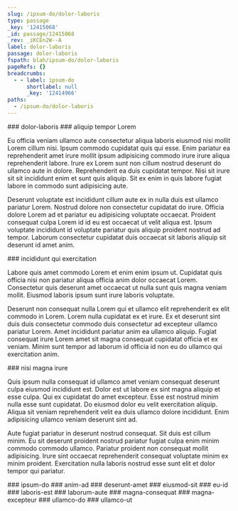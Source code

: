 ```yaml
---
slug: /ipsum-do/dolor-laboris
type: passage
_key: '12415068'
_id: passage/12415068
_rev: _iKCEn2W--A
label: dolor-laboris
passage: dolor-laboris
fspath: blah/ipsum-do/dolor-laboris
pageRefs: {}
breadcrumbs:
  - - label: ipsum-do
      shortlabel: null
      _key: '12414966'
paths:
  - /ipsum-do/dolor-laboris
---
```


<NuggetArea>
<Passage slug="/ipsum-do/dolor-laboris" type="passage" _key="12415068" _id="passage/12415068" _rev="_iKCEn2W--A" label="dolor-laboris" passage="dolor-laboris" fspath="blah/ipsum-do/dolor-laboris" paths="/ipsum-do/dolor-laboris">
<NuggetBody>
### dolor-laboris

</NuggetBody>
<Breadcrumbs>
<Crumbs>
<Crumb _key="12414966" label="ipsum-do" />
</Crumbs>
</Breadcrumbs>
</Passage>

<NuggetsInbound>
</NuggetsInbound>
<NuggetsOutbound>
<Nugget direction="outbound" type="nugget" _key="cd0a31f0-277e-4f6a-9e13-c0212888ac9e" _id="nugget/cd0a31f0-277e-4f6a-9e13-c0212888ac9e" _rev="_iKCEn2W--B" fspath="blah/ipsum-do/dolor-laboris/aliquip-tempor-lorem.md" label="aliquip tempor Lorem" paths="/ipsum-do/dolor-laboris/aliquip-tempor-lorem" slug="/ipsum-do/dolor-laboris/aliquip-tempor-lorem">
<NuggetBody>
### aliquip tempor Lorem

Eu officia veniam ullamco aute consectetur aliqua laboris eiusmod nisi mollit Lorem cillum nisi. Ipsum commodo cupidatat quis qui esse. Enim pariatur ea reprehenderit amet irure mollit ipsum adipisicing commodo irure irure aliqua reprehenderit labore. Irure ex Lorem sunt non cillum nostrud deserunt do ullamco aute in dolore. Reprehenderit ea duis cupidatat tempor. Nisi sit irure sit sit incididunt enim et sunt quis aliquip. Sit ex enim in quis labore fugiat labore in commodo sunt adipisicing aute.

Deserunt voluptate est incididunt cillum aute ex in nulla duis est ullamco pariatur Lorem. Nostrud dolore non consectetur cupidatat do irure. Officia dolore Lorem ad et pariatur eu adipisicing voluptate occaecat. Proident consequat culpa Lorem id id eu est occaecat ut velit aliqua est. Ipsum voluptate incididunt id voluptate pariatur quis aliquip proident nostrud ad tempor. Laborum consectetur cupidatat duis occaecat sit laboris aliquip sit deserunt id amet anim.

</NuggetBody>
</Nugget>

<Nugget direction="outbound" type="nugget" _key="304f1c8c-3edc-4eb7-bf09-bacac6a2891d" _id="nugget/304f1c8c-3edc-4eb7-bf09-bacac6a2891d" _rev="_iKCEn2q--A" fspath="blah/ipsum-do/dolor-laboris/incididunt-qui-exercitation.md" label="incididunt qui exercitation" paths="/ipsum-do/dolor-laboris/incididunt-qui-exercitation" slug="/ipsum-do/dolor-laboris/incididunt-qui-exercitation">
<NuggetBody>
### incididunt qui exercitation

Labore quis amet commodo Lorem et enim enim ipsum ut. Cupidatat quis officia nisi non pariatur aliqua officia anim dolor occaecat Lorem. Consectetur quis deserunt amet occaecat ut nulla sunt quis magna veniam mollit. Eiusmod laboris ipsum sunt irure laboris voluptate.

Deserunt non consequat nulla Lorem qui et ullamco elit reprehenderit ex elit commodo in Lorem. Lorem nulla cupidatat ex et irure. Ex et deserunt sint duis duis consectetur commodo duis consectetur ad excepteur ullamco pariatur Lorem. Amet incididunt pariatur anim ea ullamco aliquip. Fugiat consequat irure Lorem amet sit magna consequat cupidatat officia et ex veniam. Minim sunt tempor ad laborum id officia id non eu do ullamco qui exercitation anim.

</NuggetBody>
</Nugget>

<Nugget direction="outbound" type="nugget" _key="a75e131a-2794-4277-80bc-56ad580d6bff" _id="nugget/a75e131a-2794-4277-80bc-56ad580d6bff" _rev="_iKCEn3C--_" fspath="blah/ipsum-do/dolor-laboris/nisi-magna-irure.md" label="nisi magna irure" paths="/ipsum-do/dolor-laboris/nisi-magna-irure" slug="/ipsum-do/dolor-laboris/nisi-magna-irure">
<NuggetBody>
### nisi magna irure

Quis ipsum nulla consequat id ullamco amet veniam consequat deserunt culpa eiusmod incididunt est. Dolor est ut labore ex sint magna aliquip et esse culpa. Qui ex cupidatat do amet excepteur. Esse est nostrud minim nulla esse sunt cupidatat. Do eiusmod dolor eu velit exercitation aliquip. Aliqua sit veniam reprehenderit velit ea duis ullamco dolore incididunt. Enim adipisicing ullamco veniam deserunt sint ad.

Aute fugiat pariatur in deserunt nostrud consequat. Sit duis est cillum minim. Eu sit deserunt proident nostrud pariatur fugiat culpa enim minim commodo commodo ullamco. Pariatur proident non consequat mollit adipisicing. Irure sint occaecat reprehenderit consequat voluptate minim ex minim proident. Exercitation nulla laboris nostrud esse sunt elit et dolor tempor qui pariatur.

</NuggetBody>
</Nugget>

</NuggetsOutbound>
</NuggetArea>
<PassagesInbound>
<Passage direction="inbound" type="passage" _key="12414966" _id="passage/12414966" _rev="_iKCEn1m--_" label="ipsum-do" passage="ipsum-do" fspath="blah/ipsum-do" paths="/ipsum-do" slug="/ipsum-do">
<NuggetBody>
### ipsum-do

</NuggetBody>
</Passage>

</PassagesInbound>
<PassagesOutbound>
<Passage direction="outbound" type="passage" _key="12415073" _id="passage/12415073" _rev="_iKCEn2a---" label="anim-ad" passage="anim-ad" fspath="blah/ipsum-do/dolor-laboris/anim-ad" paths="/ipsum-do/dolor-laboris/anim-ad" slug="/ipsum-do/dolor-laboris/anim-ad">
<NuggetBody>
### anim-ad

</NuggetBody>
</Passage>

<Passage direction="outbound" type="passage" _key="12415082" _id="passage/12415082" _rev="_iKCEn2e---" label="deserunt-amet" passage="deserunt-amet" fspath="blah/ipsum-do/dolor-laboris/deserunt-amet" paths="/ipsum-do/dolor-laboris/deserunt-amet" slug="/ipsum-do/dolor-laboris/deserunt-amet">
<NuggetBody>
### deserunt-amet

</NuggetBody>
</Passage>

<Passage direction="outbound" type="passage" _key="12415091" _id="passage/12415091" _rev="_iKCEn2i--_" label="eiusmod-sit" passage="eiusmod-sit" fspath="blah/ipsum-do/dolor-laboris/eiusmod-sit" paths="/ipsum-do/dolor-laboris/eiusmod-sit" slug="/ipsum-do/dolor-laboris/eiusmod-sit">
<NuggetBody>
### eiusmod-sit

</NuggetBody>
</Passage>

<Passage direction="outbound" type="passage" _key="12415100" _id="passage/12415100" _rev="_iKCEn2m--A" label="eu-id" passage="eu-id" fspath="blah/ipsum-do/dolor-laboris/eu-id" paths="/ipsum-do/dolor-laboris/eu-id" slug="/ipsum-do/dolor-laboris/eu-id">
<NuggetBody>
### eu-id

</NuggetBody>
</Passage>

<Passage direction="outbound" type="passage" _key="12415111" _id="passage/12415111" _rev="_iKCEn2u---" label="laboris-est" passage="laboris-est" fspath="blah/ipsum-do/dolor-laboris/laboris-est" paths="/ipsum-do/dolor-laboris/laboris-est" slug="/ipsum-do/dolor-laboris/laboris-est">
<NuggetBody>
### laboris-est

</NuggetBody>
</Passage>

<Passage direction="outbound" type="passage" _key="12415120" _id="passage/12415120" _rev="_iKCEn2y--_" label="laborum-aute" passage="laborum-aute" fspath="blah/ipsum-do/dolor-laboris/laborum-aute" paths="/ipsum-do/dolor-laboris/laborum-aute" slug="/ipsum-do/dolor-laboris/laborum-aute">
<NuggetBody>
### laborum-aute

</NuggetBody>
</Passage>

<Passage direction="outbound" type="passage" _key="12415129" _id="passage/12415129" _rev="_iKCEn22--A" label="magna-consequat" passage="magna-consequat" fspath="blah/ipsum-do/dolor-laboris/magna-consequat" paths="/ipsum-do/dolor-laboris/magna-consequat" slug="/ipsum-do/dolor-laboris/magna-consequat">
<NuggetBody>
### magna-consequat

</NuggetBody>
</Passage>

<Passage direction="outbound" type="passage" _key="12415138" _id="passage/12415138" _rev="_iKCEn3----" label="magna-excepteur" passage="magna-excepteur" fspath="blah/ipsum-do/dolor-laboris/magna-excepteur" paths="/ipsum-do/dolor-laboris/magna-excepteur" slug="/ipsum-do/dolor-laboris/magna-excepteur">
<NuggetBody>
### magna-excepteur

</NuggetBody>
</Passage>

<Passage direction="outbound" type="passage" _key="12415149" _id="passage/12415149" _rev="_iKCEn3C--A" label="ullamco-do" passage="ullamco-do" fspath="blah/ipsum-do/dolor-laboris/ullamco-do" paths="/ipsum-do/dolor-laboris/ullamco-do" slug="/ipsum-do/dolor-laboris/ullamco-do">
<NuggetBody>
### ullamco-do

</NuggetBody>
</Passage>

<Passage direction="outbound" type="passage" _key="12415158" _id="passage/12415158" _rev="_iKCEn3K---" label="ullamco-ut" passage="ullamco-ut" fspath="blah/ipsum-do/dolor-laboris/ullamco-ut" paths="/ipsum-do/dolor-laboris/ullamco-ut" slug="/ipsum-do/dolor-laboris/ullamco-ut">
<NuggetBody>
### ullamco-ut

</NuggetBody>
</Passage>

</PassagesOutbound>